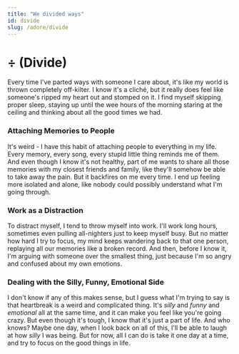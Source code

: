 ```yaml
---
title: "We divided ways"
id: divide
slug: /adore/divide
---
```


# ÷ (Divide)

Every time I've parted ways with someone I care about, it's like my world is thrown completely
off-kilter. I know it's a cliché, but it really does feel like someone's ripped my heart out and
stomped on it. I find myself skipping proper sleep, staying up until the wee hours of the morning
staring at the ceiling and thinking about all the good times we had.

### Attaching Memories to People

It's weird - I have this habit of attaching people to everything in my life. Every memory, every
song, every stupid little thing reminds me of them. And even though I know it's not healthy, part of
me wants to share all those memories with my closest friends and family, like they'll somehow be
able to take away the pain. But it backfires on me every time. I end up feeling more isolated and
alone, like nobody could possibly understand what I'm going through.

### Work as a Distraction

To distract myself, I tend to throw myself into work. I'll work long hours, sometimes even pulling
all-nighters just to keep myself busy. But no matter how hard I try to focus, my mind keeps
wandering back to that one person, replaying all our memories like a broken record. And then, before
I know it, I'm arguing with someone over the smallest thing, just because I'm so angry and confused
about my own emotions.

### Dealing with the Silly, Funny, Emotional Side

I don't know if any of this makes sense, but I guess what I'm trying to say is that heartbreak is a
weird and complicated thing. It's _silly_ and _funny_ and _emotional_ all at the same time, and it
can make you feel like you're going crazy. But even though it's tough, I know that it's just a part
of life. And who knows? Maybe one day, when I look back on all of this, I'll be able to laugh at how
_silly_ I was being. But for now, all I can do is take it one day at a time, and try to focus on the
good things in life.
